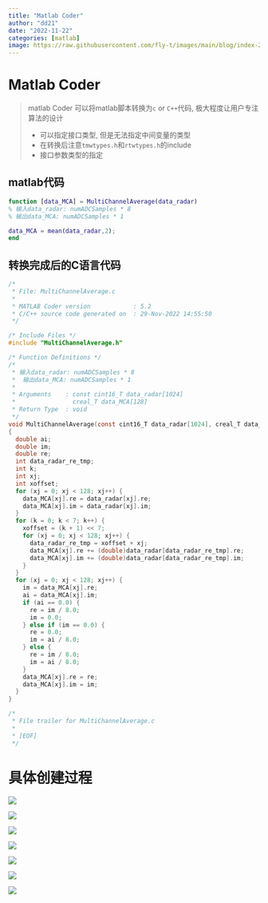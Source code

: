 ```yaml
---
title: "Matlab Coder"
author: "dd21"
date: "2022-11-22"
categories: [matlab]
image: https://raw.githubusercontent.com/fly-t/images/main/blog/index-2022-11-29-16-55-18.png
---
```


# Matlab Coder
> matlab Coder 可以将matlab脚本转换为`c` or `C++`代码, 极大程度让用户专注算法的设计
> 
> * 可以指定接口类型, 但是无法指定中间变量的类型
> * 在转换后注意`tmwtypes.h`和`rtwtypes.h`的include
> * 接口参数类型的指定

## matlab代码
```matlab
function [data_MCA] = MultiChannelAverage(data_radar)
% 输入data_radar: numADCSamples * 8
% 输出data_MCA: numADCSamples * 1

data_MCA = mean(data_radar,2);
end
```

##  转换完成后的C语言代码
```c
/*
 * File: MultiChannelAverage.c
 *
 * MATLAB Coder version            : 5.2
 * C/C++ source code generated on  : 29-Nov-2022 14:55:50
 */

/* Include Files */
#include "MultiChannelAverage.h"

/* Function Definitions */
/*
 * 输入data_radar: numADCSamples * 8
 *  输出data_MCA: numADCSamples * 1
 *
 * Arguments    : const cint16_T data_radar[1024]
 *                creal_T data_MCA[128]
 * Return Type  : void
 */
void MultiChannelAverage(const cint16_T data_radar[1024], creal_T data_MCA[128])
{
  double ai;
  double im;
  double re;
  int data_radar_re_tmp;
  int k;
  int xj;
  int xoffset;
  for (xj = 0; xj < 128; xj++) {
    data_MCA[xj].re = data_radar[xj].re;
    data_MCA[xj].im = data_radar[xj].im;
  }
  for (k = 0; k < 7; k++) {
    xoffset = (k + 1) << 7;
    for (xj = 0; xj < 128; xj++) {
      data_radar_re_tmp = xoffset + xj;
      data_MCA[xj].re += (double)data_radar[data_radar_re_tmp].re;
      data_MCA[xj].im += (double)data_radar[data_radar_re_tmp].im;
    }
  }
  for (xj = 0; xj < 128; xj++) {
    im = data_MCA[xj].re;
    ai = data_MCA[xj].im;
    if (ai == 0.0) {
      re = im / 8.0;
      im = 0.0;
    } else if (im == 0.0) {
      re = 0.0;
      im = ai / 8.0;
    } else {
      re = im / 8.0;
      im = ai / 8.0;
    }
    data_MCA[xj].re = re;
    data_MCA[xj].im = im;
  }
}

/*
 * File trailer for MultiChannelAverage.c
 *
 * [EOF]
 */
```

# 具体创建过程
![](https://raw.githubusercontent.com/fly-t/images/main/blog/index-2022-11-29-18-05-19.png)

![](https://raw.githubusercontent.com/fly-t/images/main/blog/index-2022-11-29-18-06-38.png)

![](https://raw.githubusercontent.com/fly-t/images/main/blog/index-2022-11-29-18-07-52.png)

![](https://raw.githubusercontent.com/fly-t/images/main/blog/index-2022-11-29-18-08-23.png)

![](https://raw.githubusercontent.com/fly-t/images/main/blog/index-2022-11-29-18-09-24.png)

![](https://raw.githubusercontent.com/fly-t/images/main/blog/index-2022-11-29-18-10-43.png)

![](https://raw.githubusercontent.com/fly-t/images/main/blog/index-2022-11-29-18-11-08.png)